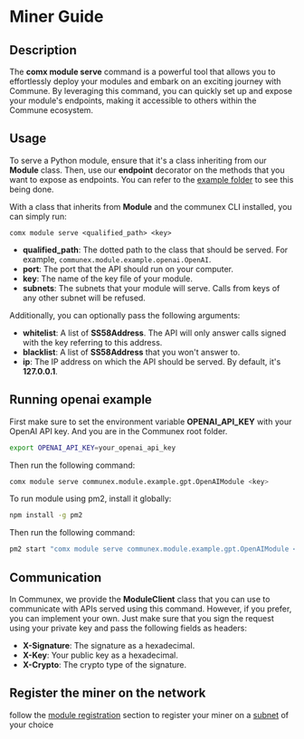 # Miner Guide

## Description

The **comx module serve** command is a powerful tool that allows you to effortlessly deploy your modules and embark on an exciting journey with Commune. By leveraging this command, you can quickly set up and expose your module's endpoints, making it accessible to others within the Commune ecosystem.

## Usage

To serve a Python module, ensure that it's a class inheriting from our **Module** class. Then, use our **endpoint** decorator on the methods that you want to expose as endpoints. You can refer to the [example folder](https://github.com/agicommies/communex/blob/main/src/communex/module/example) to see this being done.

With a class that inherits from **Module** and the communex CLI installed, you can simply run:

```
comx module serve <qualified_path> <key>
```

- **qualified_path**: The dotted path to the class that should be served. For example, `communex.module.example.openai.OpenAI`.
- **port**: The port that the API should run on your computer.
- **key**: The name of the key file of your module.
- **subnets**: The subnets that your module will serve. Calls from keys of any other subnet will be refused.

Additionally, you can optionally pass the following arguments:

- **whitelist**: A list of **SS58Address**. The API will only answer calls signed with the key referring to this address.
- **blacklist**: A list of **SS58Address** that you won't answer to.
- **ip**: The IP address on which the API should be served. By default, it's **127.0.0.1**.

## Running openai example

First make sure to set the environment variable **OPENAI_API_KEY** with your OpenAI API key. And you are in the Communex root folder.

```sh
export OPENAI_API_KEY=your_openai_api_key
```

Then run the following command:

```sh
comx module serve communex.module.example.gpt.OpenAIModule <key>
```

To run module using pm2, install it globally:

```sh
npm install -g pm2
```

Then run the following command:

```sh
pm2 start "comx module serve communex.module.example.gpt.OpenAIModule <key>" --name "openai"
```

## Communication

In Communex, we provide the **ModuleClient** class that you can use to communicate with APIs served using this command. However, if you prefer, you can implement your own. Just make sure that you sign the request using your private key and pass the following fields as headers:

- **X-Signature**: The signature as a hexadecimal.
- **X-Key**: Your public key as a hexadecimal.
- **X-Crypto**: The crypto type of the signature.

## Register the miner on the network

follow the [module registration](/docs/modules/module-register) section to register your miner on a [subnet](/docs/subnets/what-is-a-subnet) of your choice
